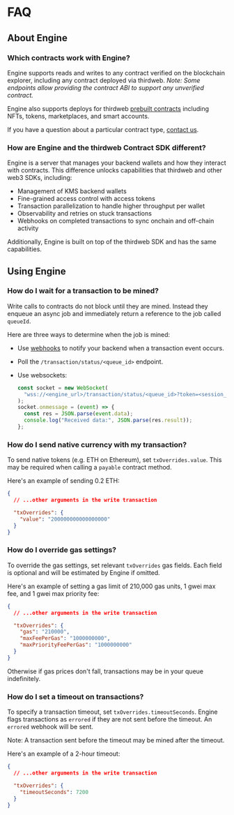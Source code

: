 
# FAQ

## About Engine

### Which contracts work with Engine?

Engine supports reads and writes to any contract verified on the blockchain explorer, including any contract deployed via thirdweb.
_Note: Some endpoints allow providing the contract ABI to support any unverified contract._

Engine also supports deploys for thirdweb [prebuilt contracts](https://thirdweb.com/explore) including NFTs, tokens, marketplaces, and smart accounts.

If you have a question about a particular contract type, [contact us](https://thirdweb.com/support).

### How are Engine and the thirdweb Contract SDK different?

Engine is a server that manages your backend wallets and how they interact with contracts. This difference unlocks capabilities that thirdweb and other web3 SDKs, including:

- Management of KMS backend wallets
- Fine-grained access control with access tokens
- Transaction parallelization to handle higher throughput per wallet
- Observability and retries on stuck transactions
- Webhooks on completed transactions to sync onchain and off-chain activity

Additionally, Engine is built on top of the thirdweb SDK and has the same capabilities.

## Using Engine

### How do I wait for a transaction to be mined?

Write calls to contracts do not block until they are mined. Instead they enqueue an async job and immediately return a reference to the job called `queueId`.

Here are three ways to determine when the job is mined:

- Use [webhooks](/engine/features/webhooks) to notify your backend when a transaction event occurs.
- Poll the `/transaction/status/<queue_id>` endpoint.
- Use websockets:

  ```js
  const socket = new WebSocket(
  	"wss://<engine_url>/transaction/status/<queue_id>?token=<session_token>",
  );
  socket.onmessage = (event) => {
  	const res = JSON.parse(event.data);
  	console.log("Received data:", JSON.parse(res.result));
  };
  ```

### How do I send native currency with my transaction?

To send native tokens (e.g. ETH on Ethereum), set `txOverrides.value`.
This may be required when calling a `payable` contract method.

Here's an example of sending 0.2 ETH:

```json
{
  // ...other arguments in the write transaction

  "txOverrides": {
    "value": "200000000000000000"
  }
}
```

### How do I override gas settings?

To override the gas settings, set relevant `txOverrides` gas fields.
Each field is optional and will be estimated by Engine if omitted.

Here's an example of setting a gas limit of 210,000 gas units, 1 gwei max fee, and 1 gwei max priority fee:

```json
{
  // ...other arguments in the write transaction

  "txOverrides": {
    "gas": "210000",
    "maxFeePerGas": "1000000000",
    "maxPriorityFeePerGas": "1000000000"
  }
}
```

<Callout variant='warning' title="It is highly recommended to set a timeout when setting a maxFeePerGas.">

Otherwise if gas prices don't fall, transactions may be in your queue indefinitely.

</Callout>

### How do I set a timeout on transactions?

To specify a transaction timeout, set `txOverrides.timeoutSeconds`.
Engine flags transactions as `errored` if they are not sent before the timeout. An `errored` webhook will be sent.

Note: A transaction sent before the timeout may be mined after the timeout.

Here's an example of a 2-hour timeout:
```json
{
  // ...other arguments in the write transaction

  "txOverrides": {
    "timeoutSeconds": 7200
  }
}
```

